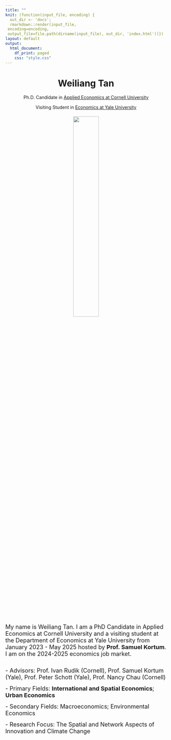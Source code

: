 ---
title: ""
knit: (function(input_file, encoding) {
  out_dir <- 'docs';
  rmarkdown::render(input_file,
 encoding=encoding,
 output_file=file.path(dirname(input_file), out_dir, 'index.html'))})
layout: default
output:
  html_document:
    df_print: paged
    css: "style.css"
---

<center> <h1>Weiliang Tan</h1> </center>

<center>
Ph.D. Candidate in [Applied Economics at Cornell University](https://dyson.cornell.edu/)

Visiting Student in [Economics at Yale University](https://economics.yale.edu/)
</center>

</div>
<div style="margin-bottom:20px;">
</div>

<center>
<img src="photo_of_me.jpg" style="width:40%"> 
<!--border:5px solid; border-color:black"> -->
</center>

</div>
<div style="margin-bottom:20px;">
</div>

<left>
<span style="font-size:18px"> My name is Weiliang Tan. I am a PhD Candidate in Applied Economics at Cornell University and a visiting student at the Department of Economics at Yale University from January 2023 - May 2025 hosted by **Prof. Samuel Kortum**. 
I am on the 2024-2025 economics job market.

<br>
<span style="font-size:18px">- Advisors: Prof. Ivan Rudik (Cornell), Prof. Samuel Kortum (Yale), Prof. Peter Schott (Yale), Prof. Nancy Chau (Cornell)

<span style="font-size:18px">- Primary Fields: **International and Spatial Economics**; **Urban Economics**</span>

<span style="font-size:18px">- Secondary Fields: Macroeconomics; Environmental Economics

<span style="font-size:18px">- Research Focus: The Spatial and Network Aspects of Innovation and Climate Change
   
</center>

</div>
<div style="margin-bottom:20px;">
</div>
